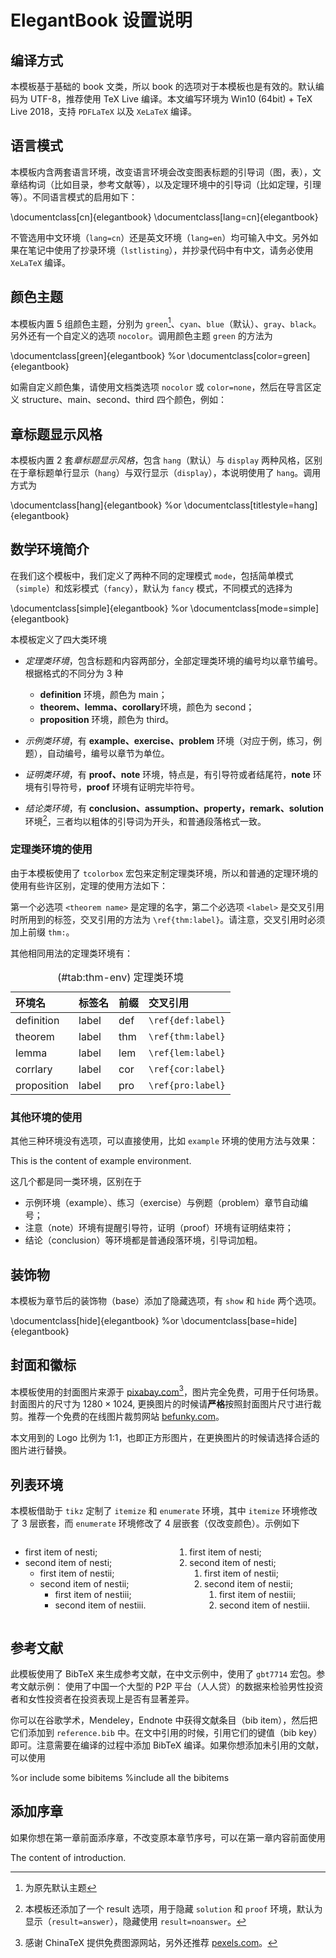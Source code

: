# ElegantBook 设置说明


## 编译方式

本模板基于基础的 book 文类，所以 book 的选项对于本模板也是有效的。默认编码为 UTF-8，推荐使用 TeX Live 编译。本文编写环境为 Win10 (64bit) + TeX Live 2018，支持 `PDFLaTeX` 以及 `XeLaTeX` 编译。


## 语言模式

本模板内含两套语言环境，改变语言环境会改变图表标题的引导词（图，表），文章结构词（比如目录，参考文献等），以及定理环境中的引导词（比如定理，引理等）。不同语言模式的启用如下：

::: lstlisting
\documentclass[cn]{elegantbook} 
\documentclass[lang=cn]{elegantbook}
::: 

::: remark
不管选用中文环境（`lang=cn`）还是英文环境（`lang=en`）均可输入中文。另外如果在笔记中使用了抄录环境（`lstlisting`），并抄录代码中有中文，请务必使用 `XeLaTeX` 编译。
:::

## 颜色主题

本模板内置 5 组颜色主题，分别为 `green`^[为原先默认主题]、`cyan`、`blue`（默认）、`gray`、`black`。另外还有一个自定义的选项  `nocolor`。调用颜色主题 `green` 的方法为

::: lstlisting
\documentclass[green]{elegantbook} %or
\documentclass[color=green]{elegantbook}
:::

<!-- Table: (\#tab:color-thm) ElegantBook 模板中的颜色主题 -->

<!-- \begin{table}[htbp] -->
<!-- \caption{ElegantBook 模板中的颜色主题\label{tab:color thm}} -->
<!-- \centering -->
<!-- \begin{tabular}{c >{\colorset{green}}c -->
<!--                   >{\colorset{cyan}}c -->
<!--                   >{\colorset{blue}}c -->
<!--                   >{\colorset{gray}}c -->
<!--                   >{\colorset{black}}cc} -->
<!-- \toprule -->
<!-- 	        & \textcolor{structure}{green} -->
<!-- 	        & \textcolor{structure}{cyan} -->
<!-- 	        & \textcolor{structure}{blue} -->
<!-- 	        & \textcolor{structure}{gray} -->
<!-- 	        & \textcolor{structure}{black} -->
<!-- 	        & 主要使用的环境 \\ -->
<!-- \midrule -->
<!-- structure & \colorDemo{structure} -->
<!--   				& \colorDemo{structure} -->
<!--   				& \colorDemo{structure} -->
<!--   				& \colorDemo{structure} -->
<!--   				& \colorDemo{structure} -->
<!--   				& chapter \ section \ subsection \\ -->

<!-- main      & \colorDemo{main} -->
<!--   				& \colorDemo{main} -->
<!--   				& \colorDemo{main} -->
<!--   				& \colorDemo{main} -->
<!--   				& \colorDemo{main} -->
<!--   				& definition \ exercise \ problem \\ -->

<!-- second    & \colorDemo{second} -->
<!--   				& \colorDemo{second} -->
<!--   				& \colorDemo{second} -->
<!--   				& \colorDemo{second} -->
<!--   				& \colorDemo{second} -->
<!--   				& theorem \ lemma \ corollary\\ -->

<!-- third     & \colorDemo{third} -->
<!--   				& \colorDemo{third} -->
<!--   				& \colorDemo{third} -->
<!--   				& \colorDemo{third} -->
<!--   				& \colorDemo{third} -->
<!--   				& proposition \\ -->
<!-- \bottomrule -->
<!-- \end{tabular} -->
<!-- \end{table} -->

如需自定义颜色集，请使用文档类选项 `nocolor` 或 `color=none`，然后在导言区定义 structure、main、second、third 四个颜色，例如：

::: lstlisting
\definecolor{structure}{RGB}{0,0,0}
\definecolor{main}{RGB}{70,70,70}
\definecolor{second}{RGB}{115,45,2}
\definecolor{third}{RGB}{0,80,80}
:::


## 章标题显示风格

本模板内置 2 套*章标题显示风格*，包含 `hang`（默认）与 `display` 两种风格，区别在于章标题单行显示（`hang`）与双行显示（`display`），本说明使用了 `hang`。调用方式为

::: lstlisting
\documentclass[hang]{elegantbook} %or
\documentclass[titlestyle=hang]{elegantbook}
:::

## 数学环境简介

在我们这个模板中，我们定义了两种不同的定理模式 `mode`，包括简单模式（`simple`）和炫彩模式（`fancy`），默认为 `fancy` 模式，不同模式的选择为

::: lstlisting
\documentclass[simple]{elegantbook} %or
\documentclass[mode=simple]{elegantbook}
:::

本模板定义了四大类环境


- *定理类环境*，包含标题和内容两部分，全部定理类环境的编号均以章节编号。根据格式的不同分为 3 种
   
  - **definition** 环境，颜色为 main；
  - **theorem、lemma、corollary**环境，颜色为 second；
  - **proposition** 环境，颜色为 third。

- *示例类环境*，有 **example、exercise、problem** 环境（对应于例，练习，例题），自动编号，编号以章节为单位。
- *证明类环境*，有 **proof、note** 环境，特点是，有引导符或者结尾符，**note** 环境有引导符号，**proof** 环境有证明完毕符号。
- *结论类环境*，有 **conclusion、assumption、property，remark、solution** 环境[^envir]，三者均以粗体的引导词为开头，和普通段落格式一致。

[^envir]: 本模板还添加了一个 result 选项，用于隐藏 `solution` 和 `proof` 环境，默认为显示（`result=answer`），隐藏使用 `result=noanswer`。

### 定理类环境的使用

由于本模板使用了 `tcolorbox` 宏包来定制定理类环境，所以和普通的定理环境的使用有些许区别，定理的使用方法如下：

::: lstlisting
\begin{theorem}{<theorem name>}{<label>}
The content of theorem.
\end{theorem}
:::

第一个必选项 `<theorem name>` 是定理的名字，第二个必选项 `<label>` 是交叉引用时所用到的标签，交叉引用的方法为 `\ref{thm:label}`。请注意，交叉引用时必须加上前缀 `thm:`。

其他相同用法的定理类环境有：

Table: (\#tab:thm-env) 定理类环境

| 环境名      | 标签名 | 前缀 | 交叉引用        |
| :---------- | :---- | :-- | :---------------- |
| definition  | label | def | `\ref{def:label}` |
| theorem     | label | thm | `\ref{thm:label}` |
| lemma       | label | lem | `\ref{lem:label}` |
| corrlary    | label | cor | `\ref{cor:label}` |
| proposition | label | pro | `\ref{pro:label}` |
     
 

### 其他环境的使用

其他三种环境没有选项，可以直接使用，比如 `example` 环境的使用方法与效果：

::: lstlisting
\begin{example}
   This is the content of example environment.
\end{example}
::: 

::: sidebar
This is the content of example environment.
:::

这几个都是同一类环境，区别在于

- 示例环境（example）、练习（exercise）与例题（problem）章节自动编号；
- 注意（note）环境有提醒引导符，证明（proof）环境有证明结束符；
- 结论（conclusion）等环境都是普通段落环境，引导词加粗。


## 装饰物

本模板为章节后的装饰物（base）添加了隐藏选项，有 `show` 和 `hide` 两个选项。

::: lstlisting
\documentclass[hide]{elegantbook} %or
\documentclass[base=hide]{elegantbook}
:::

## 封面和徽标

本模板使用的封面图片来源于 [pixabay.com](https://pixabay.com/en/tea-time-poetry-coffee-reading-3240766/)[^longfontnote]，图片完全免费，可用于任何场景。封面图片的尺寸为 $1280 \times 1024$, 更换图片的时候请**严格**按照封面图片尺寸进行裁剪。推荐一个免费的在线图片裁剪网站 [befunky.com](https://www.befunky.com/create/crop-photo/)。

本文用到的 Logo 比例为 1:1，也即正方形图片，在更换图片的时候请选择合适的图片进行替换。

[^longfontnote]: 感谢 ChinaTeX 提供免费图源网站，另外还推荐 [pexels.com](https://www.pexels.com/)。

## 列表环境

本模板借助于 `tikz` 定制了 `itemize` 和 `enumerate` 环境，其中 `itemize` 环境修改了 3 层嵌套，而 `enumerate` 环境修改了 4 层嵌套（仅改变颜色）。示例如下

:::: {.columns}
::: {.column width="50%"}
- first item of nesti;
- second item of nesti;
  - first item of nestii;
  - second item of nestii;
     - first item of nestiii;
     - second item of nestiii.
:::
::: {.column width="50%"}
1. first item of nesti;
1. second item of nesti;
   1. first item of nestii;
   1. second item of nestii;
      1. first item of nestiii;
      1. second item of nestiii.
:::
::::


## 参考文献 {#ref}

此模板使用了 BibTeX 来生成参考文献，在中文示例中，使用了 `gbt7714` 宏包。参考文献示例： 使用了中国一个大型的 P2P 平台（人人贷）的数据来检验男性投资者和女性投资者在投资表现上是否有显著差异。

你可以在谷歌学术，Mendeley，Endnote 中获得文献条目（bib item），然后把它们添加到 `reference.bib` 中。在文中引用的时候，引用它们的键值（bib key）即可。注意需要在编译的过程中添加 BibTeX 编译。如果你想添加未引用的文献，可以使用

::: lstlisting
\nocite{EINAV2010,Havrylchyk2018} %or include some bibitems
\nocite{*} %include all the bibitems
:::

## 添加序章

如果你想在第一章前面添序章，不改变原本章节序号，可以在第一章内容前面使用

::: lstlisting
\chapter*{Introduction}
\addcontentsline{toc}{chapter}{Introduction} 
\markboth{Introduction}{} 
The content of introduction.
:::
